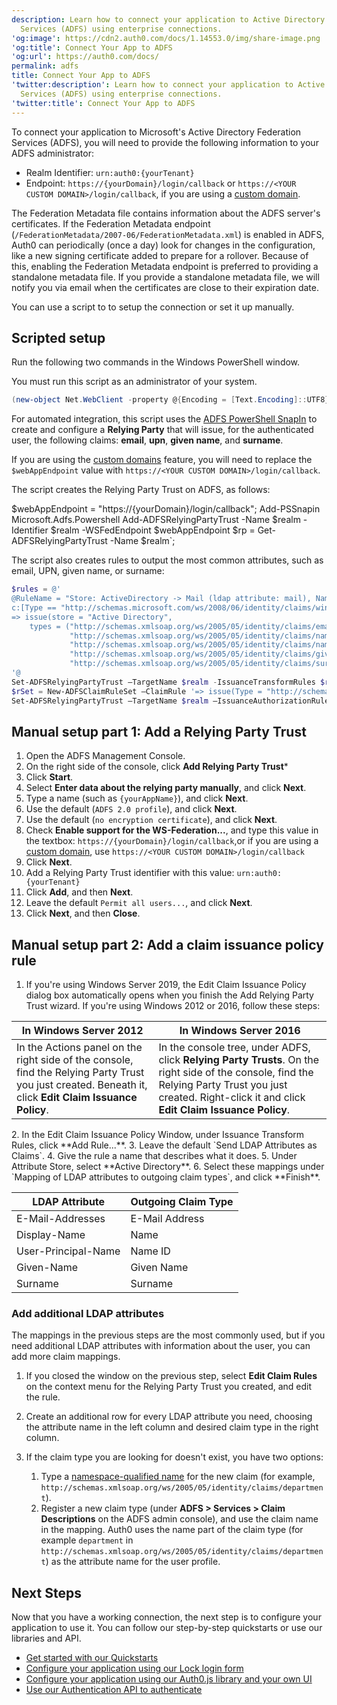 ```yaml
---
description: Learn how to connect your application to Active Directory Federation
  Services (ADFS) using enterprise connections.
'og:image': https://cdn2.auth0.com/docs/1.14553.0/img/share-image.png
'og:title': Connect Your App to ADFS
'og:url': https://auth0.com/docs/
permalink: adfs
title: Connect Your App to ADFS
'twitter:description': Learn how to connect your application to Active Directory Federation
  Services (ADFS) using enterprise connections.
'twitter:title': Connect Your App to ADFS
---
```


To connect your application to Microsoft's Active Directory Federation Services (ADFS), you will need to provide the following information to your ADFS administrator:

* Realm Identifier: `urn:auth0:{yourTenant}`
* Endpoint: `https://{yourDomain}/login/callback` or `https://<YOUR CUSTOM DOMAIN>/login/callback`, if you are using a [custom domain](/docs/customize/custom-domains).

<Card title="Federated metadata">

The Federation Metadata file contains information about the ADFS server's certificates. If the Federation Metadata endpoint (`/FederationMetadata/2007-06/FederationMetadata.xml`) is enabled in ADFS, Auth0 can periodically (once a day) look for changes in the configuration, like a new signing certificate added to prepare for a rollover. Because of this, enabling the Federation Metadata endpoint is preferred to providing a standalone metadata file. If you provide a standalone metadata file, we will notify you via email when the certificates are close to their expiration date.

</Card>

You can use a script to to setup the connection or set it up manually.

## Scripted setup

Run the following two commands in the Windows PowerShell window.

<Callout icon="file-lines" color="#0EA5E9" iconType="regular">

You must run this script as an administrator of your system.

</Callout>

```powershell wrap lines
(new-object Net.WebClient -property @{Encoding = [Text.Encoding]::UTF8}).DownloadString("https://raw.github.com/auth0/adfs-auth0/master/adfs.ps1") | iex
```



<AuthCodeBlock children={codeExample1} language="powershell" />


For automated integration, this script uses the [ADFS PowerShell SnapIn](http://technet.microsoft.com/en-us/library/adfs2-powershell-basics.aspx) to create and configure a **<Tooltip tip="Relying Party: Entity (such as a service or application) that depends on a third-party identity provider to authenticate a user." cta="View Glossary" href="/docs/glossary?term=Relying+Party">Relying Party</Tooltip>** that will issue, for the authenticated user, the following claims: **email**, **upn**, **given name**, and **surname**.

<Callout icon="file-lines" color="#0EA5E9" iconType="regular">

If you are using the [custom domains](/docs/customize/custom-domains) feature, you will need to replace the `$webAppEndpoint` value with `https://<YOUR CUSTOM DOMAIN>/login/callback`.

</Callout>

The script creates the Relying Party Trust on ADFS, as follows:

$webAppEndpoint = "https://{yourDomain}/login/callback";
Add-PSSnapin Microsoft.Adfs.Powershell
Add-ADFSRelyingPartyTrust -Name $realm -Identifier $realm -WSFedEndpoint $webAppEndpoint
$rp = Get-ADFSRelyingPartyTrust -Name $realm`;

<AuthCodeBlock children={codeExample2} language="powershell" />

The script also creates rules to output the most common attributes, such as email, UPN, given name, or surname:

```powershell lines
$rules = @'
@RuleName = "Store: ActiveDirectory -> Mail (ldap attribute: mail), Name (ldap attribute: displayName), Name ID (ldap attribute: userPrincipalName), GivenName (ldap attribute: givenName), Surname (ldap attribute: sn)"
c:[Type == "http://schemas.microsoft.com/ws/2008/06/identity/claims/windowsaccountname", Issuer == "AD AUTHORITY"]
=> issue(store = "Active Directory",
    types = ("http://schemas.xmlsoap.org/ws/2005/05/identity/claims/emailaddress",
             "http://schemas.xmlsoap.org/ws/2005/05/identity/claims/name",
             "http://schemas.xmlsoap.org/ws/2005/05/identity/claims/nameidentifier",
             "http://schemas.xmlsoap.org/ws/2005/05/identity/claims/givenname",
             "http://schemas.xmlsoap.org/ws/2005/05/identity/claims/surname"), query = ";mail,displayName,userPrincipalName,givenName,sn;{0}", param = c.Value);
'@
Set-ADFSRelyingPartyTrust –TargetName $realm -IssuanceTransformRules $rules
$rSet = New-ADFSClaimRuleSet –ClaimRule '=> issue(Type = "http://schemas.microsoft.com/authorization/claims/permit", Value = "true");'
Set-ADFSRelyingPartyTrust –TargetName $realm –IssuanceAuthorizationRules $rSet.ClaimRulesString
```


## Manual setup part 1: Add a Relying Party Trust

1. Open the ADFS Management Console.
2. On the right side of the console, click **Add Relying Party Trust**\*
3. Click **Start**.
4. Select **Enter data about the relying party manually**, and click **Next**.
5. Type a name (such as `{yourAppName}`), and click **Next**.
6. Use the default (`ADFS 2.0 profile`), and click **Next**.
7. Use the default (`no encryption certificate`), and click **Next**.
8. Check **Enable support for the WS-Federation...**, and type this value in the textbox:
   `https://{yourDomain}/login/callback`,or if you are using a [custom domain](/docs/customize/custom-domains), use `https://<YOUR CUSTOM DOMAIN>/login/callback`
9. Click **Next**.
10. Add a Relying Party Trust identifier with this value:
    `urn:auth0:{yourTenant}`
11. Click **Add**, and then **Next**.
12. Leave the default `Permit all users...`, and click **Next**.
13. Click **Next**, and then **Close**.

## Manual setup part 2: Add a claim issuance policy rule

1. If you're using Windows Server 2019, the Edit Claim Issuance Policy dialog box automatically opens when you finish the Add Relying Party Trust wizard. If you're using Windows 2012 or 2016, follow these steps:

<table class="table"><thead>
<tr>
<th>In Windows Server 2012</th>
<th>In Windows Server 2016</th>
</tr>
</thead>
<tbody>
<tr>
<td>In the Actions panel on the right side of the console, find the Relying Party Trust you just created. Beneath it, click <strong>Edit Claim Issuance Policy</strong>.</td>
<td>In the console tree, under ADFS, click <strong>Relying Party Trusts</strong>. On the right side of the console, find the Relying Party Trust you just created. Right-click it and click <strong>Edit Claim Issuance Policy</strong>.</td>
</tr>
</tbody>
</table>
2. In the Edit Claim Issuance Policy Window, under Issuance Transform Rules, click **Add Rule...**.
3. Leave the default `Send LDAP Attributes as Claims`.
4. Give the rule a name that describes what it does.
5. Under Attribute Store, select **Active Directory**.
6. Select these mappings under `Mapping of LDAP attributes to outgoing claim types`, and click **Finish**.

<table class="table"><thead>
<tr>
<th>LDAP Attribute</th>
<th>Outgoing Claim Type</th>
</tr>
</thead>
<tbody>
<tr>
<td>E-Mail-Addresses</td>
<td>E-Mail Address</td>
</tr>
<tr>
<td>Display-Name</td>
<td>Name</td>
</tr>
<tr>
<td>User-Principal-Name</td>
<td>Name ID</td>
</tr>
<tr>
<td>Given-Name</td>
<td>Given Name</td>
</tr>
<tr>
<td>Surname</td>
<td>Surname</td>
</tr>
</tbody>
</table>

### Add additional LDAP attributes

The mappings in the previous steps are the most commonly used, but if you need additional LDAP attributes with information about the user, you can add more claim mappings.

1. If you closed the window on the previous step, select **Edit Claim Rules** on the context menu for the Relying Party Trust you created, and edit the rule.
2. Create an additional row for every LDAP attribute you need, choosing the attribute name in the left column and desired claim type in the right column.
3. If the claim type you are looking for doesn't exist, you have two options:

   1. Type a [namespace-qualified name](/docs/secure/tokens/json-web-tokens/create-custom-claims) for the new claim (for example, `http://schemas.xmlsoap.org/ws/2005/05/identity/claims/department`).
   2. Register a new claim type (under **ADFS > Services > Claim Descriptions** on the ADFS admin console), and use the claim name in the mapping.
      Auth0 uses the name part of the claim type (for example `department` in `http://schemas.xmlsoap.org/ws/2005/05/identity/claims/department`) as the attribute name for the user profile.

## Next Steps

Now that you have a working connection, the next step is to configure your application to use it. You can follow our step-by-step quickstarts or use our libraries and API.

* [Get started with our Quickstarts](/docs/quickstarts)
* [Configure your application using our Lock login form](/docs/libraries/lock)
* [Configure your application using our Auth0.js library and your own UI](/docs/libraries/auth0js)
* [Use our Authentication API to authenticate](https://auth0.com/docs/api/authentication)